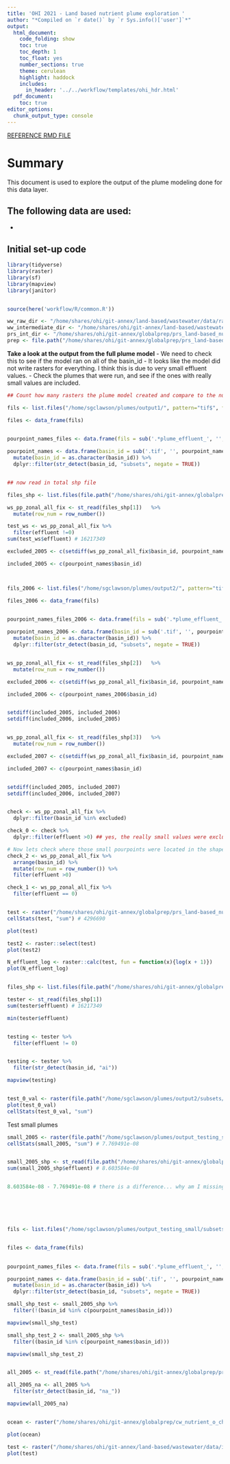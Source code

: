 ```yaml
---
title: 'OHI 2021 - Land based nutrient plume exploration '
author: "*Compiled on `r date()` by `r Sys.info()['user']`*"
output: 
  html_document:
    code_folding: show
    toc: true
    toc_depth: 1
    toc_float: yes
    number_sections: true
    theme: cerulean
    highlight: haddock
    includes: 
      in_header: '../../workflow/templates/ohi_hdr.html' 
  pdf_document:
    toc: true
editor_options: 
  chunk_output_type: console
---
```


[REFERENCE RMD FILE](http://ohi-science.org/ohiprep_v2020/globalprep/cw_nutrient_o_chem/v2020/plume_output_exploration.html)


# Summary
This document is used to explore the output of the plume modeling done for this data layer.  

## The following data are used:

* 



## Initial set-up code

```r
library(tidyverse)
library(raster)
library(sf)
library(mapview)
library(janitor)


source(here('workflow/R/common.R'))

ww_raw_dir <- "/home/shares/ohi/git-annex/land-based/wastewater/data/raw"
ww_intermediate_dir <- "/home/shares/ohi/git-annex/land-based/wastewater/data/interim"
prs_int_dir <- "/home/shares/ohi/git-annex/globalprep/prs_land-based_nutrient/v2021/int"
prep <- file.path("/home/shares/ohi/git-annex/globalprep/prs_land-based_nutrient/v2021")

```

**Take a look at the output from the full plume model**
 - We need to check this to see if the model ran on all of the basin_id
 - It looks like the model did not write rasters for everything. I think this is due to very small effluent values. 
 - Check the plumes that were run, and see if the ones with really small values are included. 
 
```r
## Count how many rasters the plume model created and compare to the number of pourpoints with >0 N effluent

fils <- list.files("/home/sgclawson/plumes/output1/", pattern="tif$", full.names = FALSE, recursive = TRUE)

files <- data_frame(fils)
 

pourpoint_names_files <- data.frame(fils = sub('.*plume_effluent_', '', files$fils))

pourpoint_names <- data.frame(basin_id = sub('.tif', '', pourpoint_names_files$fils)) %>%
  mutate(basin_id = as.character(basin_id)) %>%
  dplyr::filter(str_detect(basin_id, "subsets", negate = TRUE))


## now read in total shp file

files_shp <- list.files(file.path("/home/shares/ohi/git-annex/globalprep/prs_land-based_nutrient/v2021/int/pourpoints/"), pattern = "shp", full = TRUE)

ws_pp_zonal_all_fix <- st_read(files_shp[1])   %>%
  mutate(row_num = row_number()) 

test_ws <- ws_pp_zonal_all_fix %>%
  filter(effluent !=0)
sum(test_ws$effluent) # 16217349

excluded_2005 <- c(setdiff(ws_pp_zonal_all_fix$basin_id, pourpoint_names$basin_id))

included_2005 <- c(pourpoint_names$basin_id)



fils_2006 <- list.files("/home/sgclawson/plumes/output2/", pattern="tif$", full.names = FALSE, recursive = TRUE)

files_2006 <- data_frame(fils)
 

pourpoint_names_files_2006 <- data.frame(fils = sub('.*plume_effluent_', '', files_2006$fils))

pourpoint_names_2006 <- data.frame(basin_id = sub('.tif', '', pourpoint_names_files_2006$fils)) %>%
  mutate(basin_id = as.character(basin_id)) %>%
  dplyr::filter(str_detect(basin_id, "subsets", negate = TRUE))


ws_pp_zonal_all_fix <- st_read(files_shp[2])   %>%
  mutate(row_num = row_number()) 

excluded_2006 <- c(setdiff(ws_pp_zonal_all_fix$basin_id, pourpoint_names_2006$basin_id))

included_2006 <- c(pourpoint_names_2006$basin_id)


setdiff(included_2005, included_2006)
setdiff(included_2006, included_2005)


ws_pp_zonal_all_fix <- st_read(files_shp[3])   %>%
  mutate(row_num = row_number()) 

excluded_2007 <- c(setdiff(ws_pp_zonal_all_fix$basin_id, pourpoint_names$basin_id))

included_2007 <- c(pourpoint_names$basin_id)


setdiff(included_2005, included_2007)
setdiff(included_2006, included_2007)


check <- ws_pp_zonal_all_fix %>%
  dplyr::filter(basin_id %in% excluded)

check_0 <- check %>%
  dplyr::filter(effluent >0) ## yes, the really small values were excluded... 

# Now lets check where those small pourpoints were located in the shapefile... I bet that one of them is in row number 36522?
check_2 <- ws_pp_zonal_all_fix %>%
  arrange(basin_id) %>%
  mutate(row_num = row_number()) %>%
  filter(effluent >0)

check_1 <- ws_pp_zonal_all_fix %>%
  filter(effluent == 0)


test <- raster("/home/shares/ohi/git-annex/globalprep/prs_land-based_nutrient/v2021/output/N_plume/pourpoints_crop_manure_leached_volt_N_2005_joined.tif")
cellStats(test, "sum") # 4296690

plot(test)

test2 <- raster::select(test)
plot(test2)

N_effluent_log <- raster::calc(test, fun = function(x){log(x + 1)})
plot(N_effluent_log)


files_shp <- list.files(file.path("/home/shares/ohi/git-annex/globalprep/prs_land-based_nutrient/v2021/int/pourpoints/"), pattern = "shp", full = TRUE)

tester <- st_read(files_shp[1])
sum(tester$effluent) # 16217349

min(tester$effluent)


testing <- tester %>%
  filter(effluent != 0)


testing <- tester %>% 
  filter(str_detect(basin_id, "ai"))

mapview(testing)


test_0_val <- raster(file.path("/home/sgclawson/plumes/output2/subsets/subset4/plume_effluent_pa_00001.tif"))
plot(test_0_val)
cellStats(test_0_val, "sum")
```


Test small plumes 

```r
small_2005 <- raster(file.path("/home/sgclawson/plumes/output_testing_small/subsets/effluent_sub1.tif"))
cellStats(small_2005, "sum") # 7.769491e-08


small_2005_shp <- st_read(file.path("/home/shares/ohi/git-annex/globalprep/prs_land-based_nutrient/v2021/int/pourpoints_small/small_pourpoints_crop_manure_leached_volt_N_2005.shp"))
sum(small_2005_shp$effluent) # 8.603584e-08


8.603584e-08 - 7.769491e-08 # there is a difference... why am I missing plumes 






fils <- list.files("/home/sgclawson/plumes/output_testing_small/subsets/subset1", pattern="tif$", full.names = FALSE, recursive = TRUE)


files <- data_frame(fils)
 

pourpoint_names_files <- data.frame(fils = sub('.*plume_effluent_', '', files$fils))

pourpoint_names <- data.frame(basin_id = sub('.tif', '', pourpoint_names_files$fils)) %>%
  mutate(basin_id = as.character(basin_id)) %>%
  dplyr::filter(str_detect(basin_id, "subsets", negate = TRUE))

small_shp_test <- small_2005_shp %>%
  filter(!(basin_id %in% c(pourpoint_names$basin_id)))

mapview(small_shp_test)

small_shp_test_2 <- small_2005_shp %>%
  filter((basin_id %in% c(pourpoint_names$basin_id)))

mapview(small_shp_test_2)


all_2005 <- st_read(file.path("/home/shares/ohi/git-annex/globalprep/prs_land-based_nutrient/v2021/int/pourpoints/pourpoints_crop_manure_leached_volt_N_2005.shp"))

all_2005_na <- all_2005 %>%
  filter(str_detect(basin_id, "na_"))

mapview(all_2005_na)


ocean <- raster("/home/shares/ohi/git-annex/globalprep/cw_nutrient_o_chem/raw/ocean_mask_landnull.tif")

plot(ocean)

test <- raster("/home/shares/ohi/git-annex/land-based/wastewater/data/interim/ocean_masks/ocean_mask_orginal.tif")
plot(test)

```

